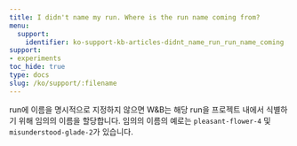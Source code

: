 ```yaml
---
title: I didn't name my run. Where is the run name coming from?
menu:
  support:
    identifier: ko-support-kb-articles-didnt_name_run_run_name_coming
support:
- experiments
toc_hide: true
type: docs
slug: /ko/support/:filename
---
```


run에 이름을 명시적으로 지정하지 않으면 W&B는 해당 run을 프로젝트 내에서 식별하기 위해 임의의 이름을 할당합니다. 임의의 이름의 예로는 `pleasant-flower-4` 및 `misunderstood-glade-2`가 있습니다.
